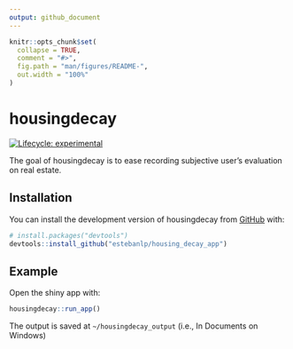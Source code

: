 ```yaml
---
output: github_document
---
```


<!-- README.md is generated from README.Rmd. Please edit that file -->

```r
knitr::opts_chunk$set(
  collapse = TRUE,
  comment = "#>",
  fig.path = "man/figures/README-",
  out.width = "100%"
)
```

# housingdecay

<!-- badges: start -->
[![Lifecycle: experimental](https://img.shields.io/badge/lifecycle-experimental-orange.svg)](https://lifecycle.r-lib.org/articles/stages.html#experimental)
<!-- badges: end -->

The goal of housingdecay is to ease recording subjective user's evaluation on real estate.

## Installation

You can install the development version of housingdecay from [GitHub](https://github.com/) with:

``` r
# install.packages("devtools")
devtools::install_github("estebanlp/housing_decay_app")
```

## Example

Open the shiny app with:

```r
housingdecay::run_app()
```

The output is saved at `~/housingdecay_output` (i.e., In Documents on Windows)
